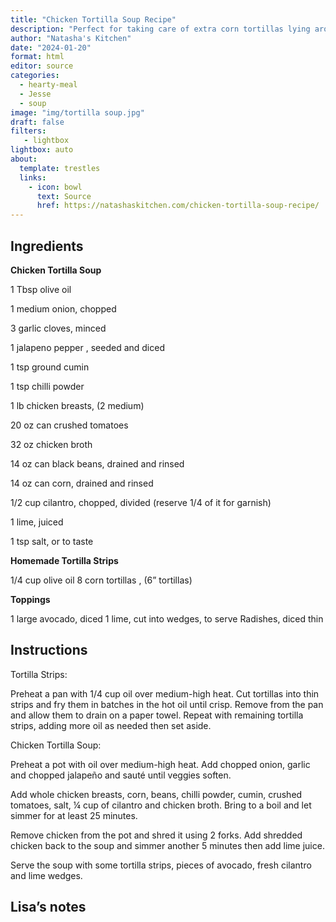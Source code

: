 ```yaml
---
title: "Chicken Tortilla Soup Recipe"
description: "Perfect for taking care of extra corn tortillas lying around"
author: "Natasha's Kitchen"
date: "2024-01-20"
format: html
editor: source
categories:
  - hearty-meal
  - Jesse
  - soup
image: "img/tortilla soup.jpg"
draft: false
filters:
   - lightbox
lightbox: auto
about:
  template: trestles
  links:
    - icon: bowl
      text: Source
      href: https://natashaskitchen.com/chicken-tortilla-soup-recipe/
---
```


## Ingredients

**Chicken Tortilla Soup**

1 Tbsp olive oil

1 medium onion, chopped

3 garlic cloves, minced

1 jalapeno pepper , seeded and diced

1 tsp ground cumin

1 tsp chilli powder

1 lb chicken breasts, (2 medium)

20 oz can crushed tomatoes

32 oz chicken broth 

14 oz can black beans, drained and rinsed

14 oz can corn, drained and rinsed

1/2 cup cilantro, chopped, divided (reserve 1/4 of it for garnish)

1 lime, juiced

1 tsp salt, or to taste

**Homemade Tortilla Strips**

1/4 cup olive oil
8 corn tortillas , (6" tortillas)

**Toppings**

1 large avocado, diced
1 lime, cut into wedges, to serve
Radishes, diced thin

## Instructions

Tortilla Strips:

Preheat a pan with 1/4 cup oil over medium-high heat. Cut tortillas into thin strips and fry them in batches in the hot oil until crisp. Remove from the pan and allow them to drain on a paper towel. Repeat with remaining tortilla strips, adding more oil as needed then set aside.

Chicken Tortilla Soup:

Preheat a pot with oil over medium-high heat. Add chopped onion, garlic and chopped jalapeño and sauté until veggies soften.

Add whole chicken breasts, corn, beans, chilli powder, cumin, crushed tomatoes, salt, ¼ cup of cilantro and chicken broth. Bring to a boil and let simmer for at least 25 minutes.

Remove chicken from the pot and shred it using 2 forks. Add shredded chicken back to the soup and simmer another 5 minutes then add lime juice.

Serve the soup with some tortilla strips, pieces of avocado, fresh cilantro and lime wedges.


## Lisa's notes